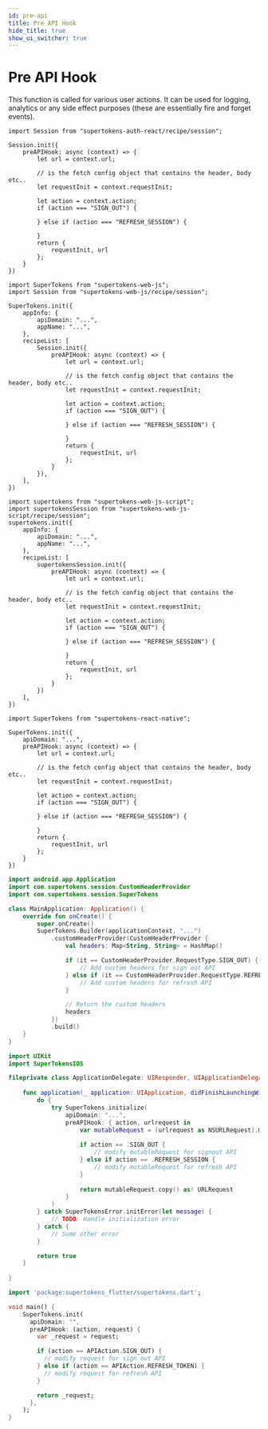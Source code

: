 ```yaml
---
id: pre-api
title: Pre API Hook
hide_title: true
show_ui_switcher: true
---
```



# Pre API Hook

This function is called for various user actions. It can be used for logging, analytics or any side effect purposes (these are essentially fire and forget events).

<PreBuiltOrCustomUISwitcher>

<PreBuiltUIContent>

<FrontendPreBuiltUITabs>

<TabItem value="reactjs">

```tsx
import Session from "supertokens-auth-react/recipe/session";

Session.init({
    preAPIHook: async (context) => {
        let url = context.url;

        // is the fetch config object that contains the header, body etc..
        let requestInit = context.requestInit;

        let action = context.action;
        if (action === "SIGN_OUT") {

        } else if (action === "REFRESH_SESSION") {

        }
        return {
            requestInit, url
        };
    }
})
```

</TabItem>

</FrontendPreBuiltUITabs>

</PreBuiltUIContent>

<CustomUIContent>

<FrontendCustomUITabs>
<TabItem value="web">

<NpmOrScriptTabs>
<TabItem value="npm">

```tsx
import SuperTokens from "supertokens-web-js";
import Session from "supertokens-web-js/recipe/session";

SuperTokens.init({
    appInfo: {
        apiDomain: "...",
        appName: "...",
    },
    recipeList: [
        Session.init({
            preAPIHook: async (context) => {
                let url = context.url;

                // is the fetch config object that contains the header, body etc..
                let requestInit = context.requestInit;

                let action = context.action;
                if (action === "SIGN_OUT") {

                } else if (action === "REFRESH_SESSION") {

                }
                return {
                    requestInit, url
                };
            }
        }),
    ],
})
```

</TabItem>
<TabItem value="script">

```tsx
import supertokens from "supertokens-web-js-script";
import supertokensSession from "supertokens-web-js-script/recipe/session";
supertokens.init({
    appInfo: {
        apiDomain: "...",
        appName: "...",
    },
    recipeList: [
        supertokensSession.init({
            preAPIHook: async (context) => {
                let url = context.url;

                // is the fetch config object that contains the header, body etc..
                let requestInit = context.requestInit;

                let action = context.action;
                if (action === "SIGN_OUT") {

                } else if (action === "REFRESH_SESSION") {

                }
                return {
                    requestInit, url
                };
            }
        })
    ],
})
```

</TabItem>
</NpmOrScriptTabs>

</TabItem>

<TabItem value="mobile">

<FrontendMobileSubTabs>

<TabItem value="reactnative">

```tsx
import SuperTokens from "supertokens-react-native";

SuperTokens.init({
    apiDomain: "...",
    preAPIHook: async (context) => {
        let url = context.url;

        // is the fetch config object that contains the header, body etc..
        let requestInit = context.requestInit;

        let action = context.action;
        if (action === "SIGN_OUT") {

        } else if (action === "REFRESH_SESSION") {

        }
        return {
            requestInit, url
        };
    }
})
```

</TabItem>

<TabItem value="android">

```kotlin
import android.app.Application
import com.supertokens.session.CustomHeaderProvider
import com.supertokens.session.SuperTokens

class MainApplication: Application() {
    override fun onCreate() {
        super.onCreate()
        SuperTokens.Builder(applicationContext, "...")
            .customHeaderProvider(CustomHeaderProvider {
                val headers: Map<String, String> = HashMap()

                if (it == CustomHeaderProvider.RequestType.SIGN_OUT) {
                    // Add custom headers for sign out API
                } else if (it == CustomHeaderProvider.RequestType.REFRESH) {
                    // Add custom headers for refresh API
                }

                // Return the custom headers
                headers
            })
            .build()
    }
}
```

</TabItem>

<TabItem value="ios">

```swift
import UIKit
import SuperTokensIOS

fileprivate class ApplicationDelegate: UIResponder, UIApplicationDelegate {
    
    func application(_ application: UIApplication, didFinishLaunchingWithOptions launchOptions: [UIApplication.LaunchOptionsKey: Any]?) -> Bool {
        do {
            try SuperTokens.initialize(
                apiDomain: "...",
                preAPIHook: { action, urlrequest in
                    var mutableRequest = (urlrequest as NSURLRequest).mutableCopy() as! NSMutableURLRequest
                    
                    if action == .SIGN_OUT {
                        // modify mutableRequest for signout API
                    } else if action == .REFRESH_SESSION {
                        // modify mutableRequest for refresh API
                    }
                    
                    return mutableRequest.copy() as! URLRequest
                }
            )
        } catch SuperTokensError.initError(let message) {
            // TODO: Handle initialization error
        } catch {
            // Some other error
        }

        return true
    }
    
}
```

</TabItem>

<TabItem value="flutter">

```dart
import 'package:supertokens_flutter/supertokens.dart';

void main() {
    SuperTokens.init(
      apiDomain: "",
      preAPIHook: (action, request) {
        var _request = request;

        if (action == APIAction.SIGN_OUT) {
          // modify request for sign out API
        } else if (action == APIAction.REFRESH_TOKEN) {
          // modify request for refresh API
        }

        return _request;
      },
    );
}
```

</TabItem>

</FrontendMobileSubTabs>

</TabItem>

</FrontendCustomUITabs>

</CustomUIContent>

</PreBuiltOrCustomUISwitcher>